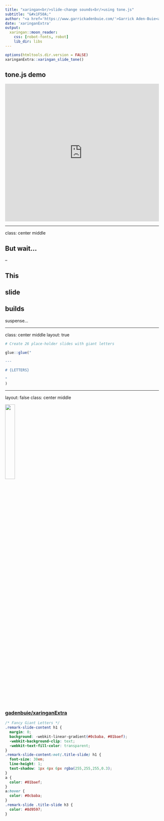 ```yaml
---
title: "xaringan<br/>slide-change sounds<br/>using tone.js"
subtitle: "&#x1F50A;"
author: "<a href='https://www.garrickadenbuie.com/'>Garrick Aden-Buie<a>"
date: 'xaringanExtra'
output:
  xaringan::moon_reader:
    css: [robot-fonts, robot]
    lib_dir: libs
---
```


```r
options(htmltools.dir.version = FALSE)
xaringanExtra::xaringan_slide_tone()
```

## tone.js demo

<iframe height="450" style="width: 100%;" scrolling="no" title="tone-js-single-note-demo" src="https://codepen.io/grrrck/embed/abogWXm?height=265&theme-id=light&default-tab=html,result" frameborder="no" allowtransparency="true" allowfullscreen="true">
  See the Pen <a href='https://codepen.io/grrrck/pen/abogWXm'>tone-js-single-note-demo</a> by garrick
  (<a href='https://codepen.io/grrrck'>@grrrck</a>) on <a href='https://codepen.io'>CodePen</a>.
</iframe>

---

class: center middle

## But wait...

--

This 
--
slide 
--
builds 
--
suspense...

---

class: center middle
layout: true

```r
# Create 26 place-holder slides with giant letters

glue::glue("

---

# {LETTERS}

"
)
```

---
layout: false
class: center middle

<img src="https://github.githubassets.com/images/modules/logos_page/GitHub-Mark.png" width="25%" />

### [gadenbuie/xaringanExtra](https://github.com/gadenbuie/xaringanExtra)


```css
/* Fancy Giant Letters */
.remark-slide-content h1 {
  margin: 0;
  background: -webkit-linear-gradient(#0cbaba, #01baef);
  -webkit-background-clip: text;
  -webkit-text-fill-color: transparent;
}
.remark-slide-content:not(.title-slide) h1 {
  font-size: 30em;
  line-height: 1;
  text-shadow: 1px 4px 6px rgba(255,255,255,0.3);
}
a {
  color: #01baef;
}
a:hover {
  color: #0cbaba;
}
.remark-slide .title-slide h3 {
  color: #8d9597;
}
```
